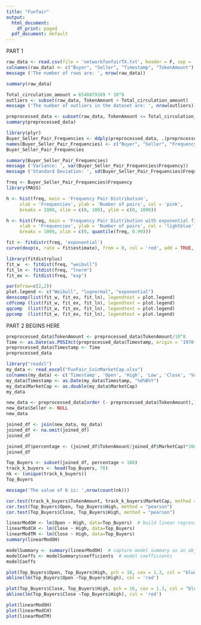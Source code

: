 ---
title: "Funfair"
output:
  html_document:
    df_print: paged
  pdf_document: default
---






PART 1 

```{r}
raw_data <- read.csv(file = 'networkfunfairTX.txt', header = F, sep = ' ')
colnames(raw_data) <- c("Buyer", "Seller", "Timestamp", "TokenAmount")
message ('The number of rows are: ', nrow(raw_data))
```
```{r}
summary(raw_data)
```
```{r}
Total_circulation_amount = 6548879189 * 10^8
outliers <- subset(raw_data, TokenAmount > Total_circulation_amount)
message ('The number of outliers in the dataset are: ', nrow(outliers))
```
```{r}
preprocessed_data <- subset(raw_data, TokenAmount <= Total_circulation_amount)
summary(preprocessed_data)
```
```{r}
library(plyr)
Buyer_Seller_Pair_Frequencies <- ddply(preprocessed_data, .(preprocessed_data$Buyer, preprocessed_data$Seller), nrow)
names(Buyer_Seller_Pair_Frequencies) <- c("Buyer", "Seller", "Frequency")
Buyer_Seller_Pair_Frequencies
```
```{r}
summary(Buyer_Seller_Pair_Frequencies)
message ('Variance: ', var(Buyer_Seller_Pair_Frequencies$Frequency))
message ('Standard Deviation: ', sd(Buyer_Seller_Pair_Frequencies$Frequency))
```
```{r}
freq <- Buyer_Seller_Pair_Frequencies$Frequency
library(MASS)

h <- hist(freq, main = 'Frequency Pair Distribution',
     xlab = 'Frequencies', ylab = 'Number of pairs', col = 'pink',
     breaks = 1000, xlim = c(0, 100), ylim = c(0, 1000))
```
```{r}
h <- hist(freq, main = 'Frequency Pair Distribution with exponential fit',
     xlab = 'Frequencies', ylab = 'Number of pairs', col = 'lightblue', freq = FALSE,
     breaks = 1000, xlim = c(0, quantile(freq, 0.99)))

fit <- fitdistr(freq, 'exponential')
curve(dexp(x, rate = fit$estimate), from = 0, col = 'red', add = TRUE, lwd = 2)
```
```{r}
library(fitdistrplus)
fit_w  <- fitdist(freq, "weibull")
fit_ln <- fitdist(freq, "lnorm")
fit_ex <- fitdist(freq, "exp")

par(mfrow=c(2,2))
plot.legend <- c("Weibull", "lognormal", "exponential")
denscomp(list(fit_w, fit_ex, fit_ln), legendtext = plot.legend)
cdfcomp (list(fit_w, fit_ex, fit_ln), legendtext = plot.legend)
qqcomp  (list(fit_w, fit_ex, fit_ln), legendtext = plot.legend)
ppcomp  (list(fit_w, fit_ex, fit_ln), legendtext = plot.legend)
```

PART 2 BEGINS HERE

```{r}
preprocessed_data$TokenAmount <- preprocessed_data$TokenAmount/10^8
Time <- as.Date(as.POSIXct(preprocessed_data$Timestamp, origin = '1970-01-01'))
preprocessed_data$Timestamp <- Time
preprocessed_data
```
```{r}
library("readxl")
my_data <- read_excel("FunFair_CoinMarketCap.xlsx")
colnames(my_data) <- c('Timestamp', 'Open', 'High', 'Low', 'Close', 'Volume', 'MarketCap')
my_data$Timestamp <- as.Date(my_data$Timestamp, "%d%B%Y")
my_data$MarketCap <- as.double(my_data$MarketCap)
my_data
```
```{r}
new_data <- preprocessed_data[order (- preprocessed_data$TokenAmount),]
new_data$Seller <- NULL
new_data
```
```{r}
joined_df <- join(new_data, my_data)
joined_df <- na.omit(joined_df)
joined_df
```
```{r}
joined_df$percentage <- (joined_df$TokenAmount/joined_df$MarketCap)*100
joined_df
```
```{r}
Top_Buyers <- subset(joined_df, percentage < 100)
track_k_buyers <- head(Top_Buyers, 70)
nk <- (unique(track_k_buyers))
Top_Buyers
```

```{r}
message('The value of K is: ',nrow(count(nk)))
```

```{r}
cor.test(track_k_buyers$TokenAmount, track_k_buyers$MarketCap, method = "pearson")
cor.test(Top_Buyers$Open, Top_Buyers$High, method = "pearson")
cor.test(Top_Buyers$Close, Top_Buyers$High, method = "pearson")
```
```{r}
linearModOH <- lm(Open ~ High, data=Top_Buyers)  # build linear regression model on full data
linearModCH <- lm(Close ~ High, data=Top_Buyers)
linearModTM <- lm(Close ~ High, data=Top_Buyers)
summary(linearModOH)
```
```{r}
modelSummary <- summary(linearModOH)  # capture model summary as an object
modelCoeffs <- modelSummary$coefficients  # model coefficients
modelCoeffs


```
```{r}
plot(Top_Buyers$Open, Top_Buyers$High, pch = 16, cex = 1.3, col = "blue", main = "Open vs High", xlab = "Open", ylab = "High")
abline(lm(Top_Buyers$Open ~Top_Buyers$High), col = 'red')
```
```{r}
plot(Top_Buyers$Close, Top_Buyers$High, pch = 16, cex = 1.3, col = "blue", main = "Close vs High", xlab = "Open", ylab = "High")
abline(lm(Top_Buyers$Close ~Top_Buyers$High), col = 'red')
```
```{r}
plot(linearModOH)
plot(linearModCH)
plot(linearModTM)
```


